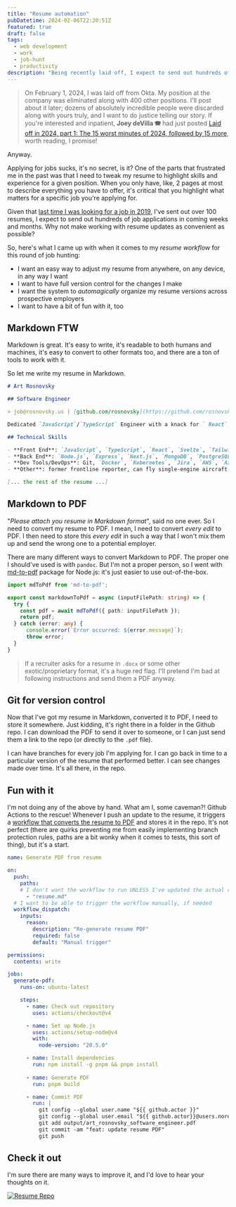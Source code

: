 ```yaml
---
title: "Resume automation"
pubDatetime: 2024-02-06T22:20:51Z
featured: true
draft: false
tags:
  - web development
  - work
  - job-hunt
  - productivity
description: "Being recently laid off, I expect to send out hundreds of job applications in coming weeks and months. Why not make working with resume updates as convenient as possible?"
---
```


> On February 1, 2024, I was laid off from Okta. My position at the company was eliminated along with 400 other positions. I'll post about it later; dozens of absolutely incredible people were discarded along with yours truly, and I want to do justice telling our story. If you're interested and inpatient, **Joey deVilla 🪗** had just posted [Laid off in 2024, part 1: The 15 worst minutes of 2024, followed by 15 more](https://www.globalnerdy.com/2024/02/05/laid-off-in-2024-part-1-the-15-worst-minutes-of-2024-followed-by-15-more/), worth reading, I promise!

Anyway.

Applying for jobs sucks, it's no secret, is it? One of the parts that frustrated me in the past was that I need to tweak my resume to highlight skills and experience for a given position. When you only have, like, 2 pages at most to describe everything you have to offer, it's critical that you highlight what matters for a specific job you're applying for.

Given that [last time I was looking for a job in 2019](/blog/new-job-auth0), I've sent out over 100 resumes, I expect to send out hundreds of job applications in coming weeks and months. Why not make working with resume updates as convenient as possible?

So, here's what I came up with when it comes to my _resume workflow_ for this round of job hunting:

- I want an easy way to adjust my resume from anywhere, on any device, in any way I want
- I want to have full version control for the changes I make
- I want the system to _automagically_ organize my resume versions across prospective employers
- I want to have a bit of fun with it, too

## Markdown FTW

Markdown is great. It's easy to write, it's readable to both humans and machines, it's easy to convert to other formats too, and there are a ton of tools to work with it. 

So let me write my resume in Markdown. 

```markdown
# Art Rosnovsky

## Software Engineer

> job@rosnovsky.us | [github.com/rosnovsky](https://github.com/rosnovsky) | Washington state | **Remote Only** |

Dedicated `JavaScript`/`TypeScript` Engineer with a knack for ` React`, `Kubernetes`, and CI/CD. I champion sustainable, ethical tech that makes a positive impact, by building stable, scalable, efficient, and maintainable software.

## Technical Skills

- **Front End**: `JavaScript`, `TypeScript`, `React`, `Svelte`, `Tailwind`, `CSS`, `HTML`
- **Back End**: `Node.js`, `Express`, `Next.js`, `MongoDB`, `PostgreSQL`, `tRPC`, RESTful APIs
- **Dev Tools/DevOps**: Git, `Docker`, `Kubernetes`, `Jira`, `AWS`, `Azure`, CI/CD (`GitHub Actions`, `Gitlab Pipelines`)
- **Other**: former frontline reporter, can fly single-engine aircraft

[... the rest of the resume ...]
```

## Markdown to PDF

"_Please attach you resume in Markdown format_", said no one ever. So I need to convert my resume to PDF. I mean, I need to convert _every edit_ to PDF. I then need to store this _every edit_ in such a way that I won't mix them up and send the wrong one to a potential employer.

There are many different ways to convert Markdown to PDF. The proper one I should've used is with `pandoc`. But I'm not a proper person, so I went with [md-to-pdf](https://github.com/simonhaenisch/md-to-pdf) package for Node.js: it's just easier to use out-of-the-box.

```typescript
import mdToPdf from 'md-to-pdf';

export const markdownToPdf = async (inputFilePath: string) => {
  try {
    const pdf = await mdToPdf({ path: inputFilePath });
    return pdf;
  } catch (error: any) {
      console.error(`Error occurred: ${error.message}`);
      throw error;
  }
}
```

> If a recruiter asks for a resume in `.docx` or some other exotic/proprietary format, it's a huge red flag. I'll pretend I'm bad at following instructions and send them a PDF anyway. 

## Git for version control

Now that I've got my resume in Markdown, converted it to PDF, I need to store it somewhere. Just kidding, it's right there in a folder in the Github repo. I can download the PDF to send it over to someone, or I can just send them a link to the repo (or directly to the `.pdf` file). 

I can have branches for every job I'm applying for. I can go back in time to a particular version of the resume that performed better. I can see changes made over time. It's all there, in the repo.

## Fun with it

I'm not doing any of the above by hand. What am I, some caveman?! Github Actions to the rescue! Whenever I push an update to the resume, it triggers a [workflow that converts the resume to PDF](https://github.com/rosnovsky/resume/blob/main/.github/workflows/generate-pdf.yml) and stores it in the repo. It's not perfect (there are quirks preventing me from easily implementing branch protection rules, paths are a bit wonky when it comes to tests, this sort of thing), but it's a start.

```yaml
name: Generate PDF from resume

on:
  push:
    paths:
    # I don't want the workflow to run UNLESS I've updated the actual resume content
      - "resume.md" 
  # I want to be able to trigger the workflow manually, if needed
  workflow_dispatch:
    inputs:
      reason:
        description: "Re-generate resume PDF"
        required: false
        default: "Manual trigger"

permissions:
  contents: write

jobs:
  generate-pdf:
    runs-on: ubuntu-latest

    steps:
      - name: Check out repository
        uses: actions/checkout@v4

      - name: Set up Node.js
        uses: actions/setup-node@v4
        with:
          node-version: "20.5.0"

      - name: Install dependencies
        run: npm install -g pnpm && pnpm install
      
      - name: Generate PDF
        run: pnpm build 

      - name: Commit PDF
        run: |
          git config --global user.name "${{ github.actor }}"
          git config --global user.email "${{ github.actor}}@users.noreply.github.com"
          git add output/art_rosnovsky_software_engineer.pdf
          git commit -am "feat: update resume PDF"
          git push
```

## Check it out

I'm sure there are many ways to improve it, and I'd love to hear your thoughts on it.

[![Resume Repo](https://opengraph.githubassets.com/2e5e654555e7ca5ef034846549ecb28fe31bef8f03debe63bf3b5e9ff3123f89/rosnovsky/resume)](https://github.com/rosnovsky/resume)
